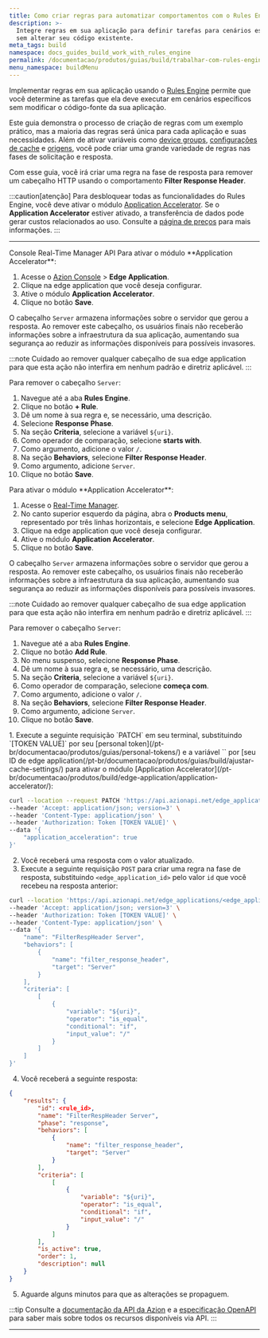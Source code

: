```yaml
---
title: Como criar regras para automatizar comportamentos com o Rules Engine
description: >-
  Integre regras em sua aplicação para definir tarefas para cenários específicos
  sem alterar seu código existente.
meta_tags: build
namespace: docs_guides_build_work_with_rules_engine
permalink: /documentacao/produtos/guias/build/trabalhar-com-rules-engine/
menu_namespace: buildMenu
---
```



<InterfaceNote />

Implementar regras em sua aplicação usando o [Rules Engine](/pt-br/documentacao/produtos/build/edge-application/rules-engine/) permite que você determine as tarefas que ela deve executar em cenários específicos sem modificar o código-fonte da sua aplicação.

Este guia demonstra o processo de criação de regras com um exemplo prático, mas a maioria das regras será única para cada aplicação e suas necessidades. Além de ativar variáveis como [device groups](/pt-br/documentacao/produtos/guias/build/criar-device-groups/), [configurações de cache](/pt-br/documentacao/produtos/guias/build/ajustar-cache-settings/) e [origens](/pt-br/documentacao/produtos/guias/build/definir-origens/), você pode criar uma grande variedade de regras nas fases de solicitação e resposta.

Com esse guia, você irá criar uma regra na fase de resposta para remover um cabeçalho HTTP usando o comportamento **Filter Response Header**.

:::caution[atenção]
Para desbloquear todas as funcionalidades do Rules Engine, você deve ativar o módulo [Application Accelerator](/pt-br/documentacao/produtos/build/edge-application/application-accelerator/). Se o **Application Accelerator** estiver ativado, a transferência de dados pode gerar custos relacionados ao uso. Consulte a [página de preços](/pt-br/documentacao/produtos/precos/) para mais informações.
:::

---

<Tabs client:visible>
    <Fragment slot="tab.console">Console</Fragment>
    <Fragment slot="tab.rtm">Real-Time Manager</Fragment>
    <Fragment slot="tab.api">API</Fragment>

<Fragment slot="panel.console">
Para ativar o módulo **Application Accelerator**:

1. Acesse o [Azion Console](/pt-br/documentacao/produtos/guias/como-acessar-o-azion-console/) > **Edge Application**.
2. Clique na edge application que você deseja configurar.
3. Ative o módulo **Application Accelerator**.
4. Clique no botão **Save**.

O cabeçalho `Server` armazena informações sobre o servidor que gerou a resposta. Ao remover este cabeçalho, os usuários finais não receberão informações sobre a infraestrutura da sua aplicação, aumentando sua segurança ao reduzir as informações disponíveis para possíveis invasores.

:::note
Cuidado ao remover qualquer cabeçalho de sua edge application para que esta ação não interfira em nenhum padrão e diretriz aplicável.
:::

Para remover o cabeçalho `Server`:

1. Navegue até a aba **Rules Engine**.
2. Clique no botão **+ Rule**.
3. Dê um nome à sua regra e, se necessário, uma descrição.
4. Selecione **Response Phase**.
5. Na seção **Criteria**, selecione a variável `${uri}`.
6. Como operador de comparação, selecione **starts with**.
7. Como argumento, adicione o valor `/`.
8. Na seção **Behaviors**, selecione **Filter Response Header**.
9. Como argumento, adicione `Server`.
10. Clique no botão **Save**.
</Fragment>

<Fragment slot="panel.rtm">
Para ativar o módulo **Application Accelerator**:

1. Acesse o [Real-Time Manager](https://manager.azion.com).
2. No canto superior esquerdo da página, abra o **Products menu**, representado por três linhas horizontais, e selecione **Edge Application**.
3. Clique na edge application que você deseja configurar.
4. Ative o módulo **Application Accelerator**.
5. Clique no botão **Save**.

O cabeçalho `Server` armazena informações sobre o servidor que gerou a resposta. Ao remover este cabeçalho, os usuários finais não receberão informações sobre a infraestrutura da sua aplicação, aumentando sua segurança ao reduzir as informações disponíveis para possíveis invasores.

:::note
Cuidado ao remover qualquer cabeçalho de sua edge application para que esta ação não interfira em nenhum padrão e diretriz aplicável.
:::

Para remover o cabeçalho `Server`:

1. Navegue até a aba **Rules Engine**.
2. Clique no botão **Add Rule**.
3. No menu suspenso, selecione **Response Phase**.
4. Dê um nome à sua regra e, se necessário, uma descrição.
5. Na seção **Criteria**, selecione a variável `${uri}`.
6. Como operador de comparação, selecione **começa com**.
7. Como argumento, adicione o valor `/`.
8. Na seção **Behaviors**, selecione **Filter Response Header**.
9. Como argumento, adicione `Server`.
10. Clique no botão **Save**.
</Fragment>

<Fragment slot="panel.api">
1. Execute a seguinte requisição `PATCH` em seu terminal, substituindo `[TOKEN VALUE]` por seu [personal token](/pt-br/documentacao/produtos/guias/personal-tokens/) e a variável `<edge_application_id>` por [seu ID de edge application(/pt-br/documentacao/produtos/guias/build/ajustar-cache-settings/) para ativar o módulo [Application Accelerator](/pt-br/documentacao/produtos/build/edge-application/application-accelerator/):

```bash
curl --location --request PATCH 'https://api.azionapi.net/edge_applications/<edge_application_id>' \
--header 'Accept: application/json; version=3' \
--header 'Content-Type: application/json' \
--header 'Authorization: Token [TOKEN VALUE]' \
--data '{
    "application_acceleration": true
}'
```

2. Você receberá uma resposta com o valor atualizado.
3. Execute a seguinte requisição `POST` para criar uma regra na fase de resposta, substituindo `<edge_application_id>` pelo valor `id` que você recebeu na resposta anterior:

```bash
curl --location 'https://api.azionapi.net/edge_applications/<edge_application_id>/rules_engine/response/rules' \
--header 'Accept: application/json; version=3' \
--header 'Authorization: Token [TOKEN VALUE]' \
--header 'Content-Type: application/json' \
--data '{
    "name": "FilterRespHeader Server",
    "behaviors": [
        {
            "name": "filter_response_header",
            "target": "Server"
        }
    ],
    "criteria": [
        [
            {
                "variable": "${uri}",
                "operator": "is_equal",
                "conditional": "if",
                "input_value": "/"
            }
        ]
    ]
}'
```

4. Você receberá a seguinte resposta:

```json
{
    "results": {
        "id": <rule_id>,
        "name": "FilterRespHeader Server",
        "phase": "response",
        "behaviors": [
            {
                "name": "filter_response_header",
                "target": "Server"
            }
        ],
        "criteria": [
            [
                {
                    "variable": "${uri}",
                    "operator": "is_equal",
                    "conditional": "if",
                    "input_value": "/"
                }
            ]
        ],
        "is_active": true,
        "order": 1,
        "description": null
    }
}
```

5. Aguarde alguns minutos para que as alterações se propaguem.

:::tip
Consulte a [documentação da API da Azion](https://api.azion.com/) e a [especificação OpenAPI](https://github.com/aziontech/azionapi-openapi/) para saber mais sobre todos os recursos disponíveis via API.
:::
</Fragment>

</Tabs>

---


